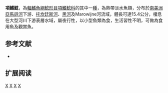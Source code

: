 {{Speciesbox 
| taxon = Auchenipterus nuchalis
| status = LC
| status_system = IUCN3.1
| authority = [[Spix|Spix]] & [[Agassiz|Agassiz]], 1829
| synonyms = *''Hypophthalmus nuchalis '', Spix & Agassiz, 1829 ''
}}
'''項鰭鯰'''，為[[輻鰭魚綱|輻鰭魚綱]][[鯰形目|鯰形目]][[項鰭鯰科|項鰭鯰科]]的其中一[[種|種]]，為熱帶淡水魚類，分布於[[南美洲|南美洲]][[亞馬遜河|亞馬遜河]]下游、[[托坎廷斯河|托坎廷斯河]]、[[黑河|黑河]]及Marowijne河流域，體長可達15.4公分，棲息在大型河川下游表層水域，屬夜行性，以小型魚類為食，生活習性不明，可做為食用魚及觀賞魚。
==参考文献==
*{{FishBase_species|genus=Auchenipterus|species=nuchalis|year=2015|month=5}}

== 扩展阅读 ==
{{refbegin}}
{{wikispecies-inline|Auchenipterus nuchalis|項鰭鯰}}
{{refend}}
{{Taxonbar|from=Q5620457}}

[[Category:IUCN红色名录无危物种|X]]
[[Category:觀賞魚|X]]
[[Category:食用魚|X]]
[[Category:項鰭鯰屬|X]]